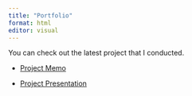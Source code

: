 ```yaml
---
title: "Portfolio"
format: html
editor: visual
---
```


You can check out the latest project that I conducted.

<ul>

<li><a href="/Project Memo.html" target="_blank">Project Memo</a></li>

</ul>

<ul>

<li><a href="/ProjectPresentation.html" target="_blank">Project Presentation</a></li>

</ul>